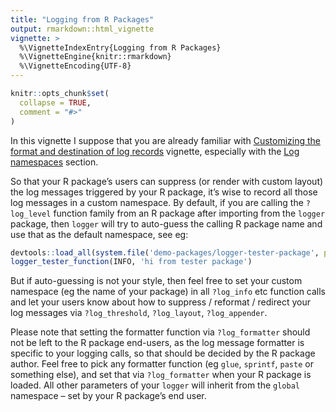 ```yaml
---
title: "Logging from R Packages"
output: rmarkdown::html_vignette
vignette: >
  %\VignetteIndexEntry{Logging from R Packages}
  %\VignetteEngine{knitr::rmarkdown}
  %\VignetteEncoding{UTF-8}
---
```


```r
knitr::opts_chunk$set(
  collapse = TRUE,
  comment = "#>"
)
```

In this vignette I suppose that you are already familiar with [Customizing the format and destination of log records](https://daroczig.github.io/logger/articles/customize_logger.html) vignette, especially with the [Log namespaces](https://daroczig.github.io/logger/articles/customize_logger.html#log-namespaces) section.

So that your R package's users can suppress (or render with custom layout) the log messages triggered by your R package, it's wise to record all those log messages in a custom namespace. By default, if you are calling the `?log_level` function family from an R package after importing from the `logger` package, then `logger` will try to auto-guess the calling R package name and use that as the default namespace, see eg:

```r
devtools::load_all(system.file('demo-packages/logger-tester-package', package = 'logger'))
logger_tester_function(INFO, 'hi from tester package')
```

But if auto-guessing is not your style, then feel free to set your custom namespace (eg the name of your package) in all `?log_info` etc function calls and let your users know about how to suppress / reformat / redirect your log messages via `?log_threshold`, `?log_layout`, `?log_appender`.

Please note that setting the formatter function via `?log_formatter` should not be left to the R package end-users, as the log message formatter is specific to your logging calls, so that should be decided by the R package author. Feel free to pick any formatter function (eg `glue`, `sprintf`, `paste` or something else), and set that via `?log_formatter` when your R package is loaded. All other parameters of your `logger` will inherit from the `global` namespace -- set by your R package's end user.
